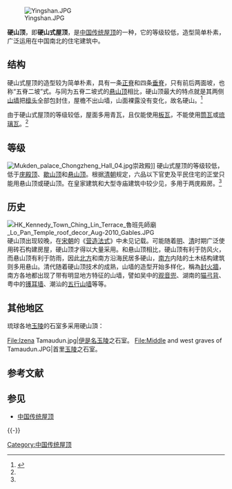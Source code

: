 [[File:Yingshan.JPG|thumb]]

'''硬山顶'''，即'''硬山式屋顶'''，是[[中国传统屋顶|中国传统屋顶]]的一种，它的等级较低，造型简单朴素，广泛运用在中国南北的住宅建筑中。

== 结构 ==
硬山式屋顶的造型较为简单朴素，具有一条[[正脊|正脊]]和四条[[垂脊|垂脊]]，只有前后两面坡，也称“五脊二坡”式。与同为五脊二坡式的[[悬山顶|悬山顶]]相比，硬山顶最大的特点就是其两侧[[山墙|山墙]]把[[檩头|檩头]]全部包封住，屋檐不出山墙，山面裸露没有变化，故名硬山。<ref name="#1">{{Cite book|title=中国建筑图解词典|last=王|first=其钧|publisher=机械工业出版社|pages=1}}</ref>

由于硬山式屋顶的等级较低，屋面多用青瓦，且仅能使用[[板瓦|板瓦]]，不能使用[[筒瓦|筒瓦]]或[[琉璃瓦|琉璃瓦]]。<ref name="#1"/>

== 等级 ==
[[File:Mukden_palace_Chongzheng_Hall_04.jpg|thumb]]崇政殿]]
硬山式屋顶的等级较低，低于[[庑殿顶|庑殿顶]]、[[歇山顶|歇山顶]]和[[悬山顶|悬山顶]]。根据[[清朝|清朝]]规定，六品以下官吏及平民住宅的正堂只能用悬山顶或硬山顶。在皇家建筑和大型寺庙建筑中较少见，多用于两庑殿房。<ref name="#1"/>

== 历史 ==
[[File:HK_Kennedy_Town_Ching_Lin_Terrace_魯班先師廟_Lo_Pan_Temple_roof_decor_Aug-2010_Gables.JPG|thumb]]
硬山顶出现较晚，在[[宋朝|宋朝]]的《[[营造法式|营造法式]]》中未见记载。可能随着[[明朝|明]]、[[清朝|清]]时期广泛使用砖石构建房屋，硬山顶才得以大量采用。和悬山顶相比，硬山顶有利于防风火，而悬山顶有利于防雨，因此[[北方|北方]]和南方沿海民居多硬山，[[南方|南方]]内陆的土木结构建筑则多用悬山。清代随着硬山顶技术的成熟，山墙的造型开始多样化，稱為[[封火牆|封火牆]]，南方各地都出现了带有明显地方特征的山墙，譬如吴中的[[观音兜|观音兜]]、湖南的[[猫弓背|猫弓背]]、粤中的[[镬耳墙|镬耳墙]]、潮汕的[[五行山墙|五行山墙]]等等。

== 其他地区 ==
琉球各地[[玉陵|玉陵]]的石室多采用硬山頂：
<gallery>
File:Izena Tamaudun.jpg|[[玉陵#玉陵以外的尚家墓所|伊是名玉陵]]之石室。
File:Middle and west graves of Tamaudun.JPG|首里[[玉陵|玉陵]]之石室。
</gallery>

== 参考文献 ==
{{Reflist}}

== 参见 ==
{{Portal box|中国建筑}}
* [[中国传统屋顶|中国传统屋顶]]

{{-}}
{{中国古代建筑的屋顶}}

[[Category:中国传统屋顶|Category:中国传统屋顶]]